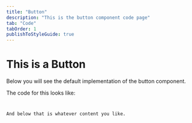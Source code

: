 ```yaml
---
title: "Button"
description: "This is the button component code page"
tab: "Code"
tabOrder: 1
publishToStyleGuide: true
---
```


# This is a Button

Below you will see the default implementation of the button component.

<StorybookComponent id="button--emoji" height="75px" />

The code for this looks like:
<Code component={Emoji} />

And below that is whatever content you like.
